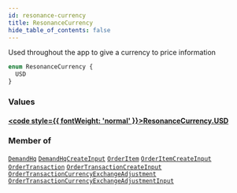 ```yaml
---
id: resonance-currency
title: ResonanceCurrency
hide_table_of_contents: false
---
```








Used throughout the app to give a currency to price information

```graphql
enum ResonanceCurrency {
  USD
}
```


### Values

#### [<code style={{ fontWeight: 'normal' }}>ResonanceCurrency.<b>USD</b></code>](#) 
> 
> 



### Member of

[`DemandHq`](/demand/api/graphql-admin/reference/objects/demand-hq)  <Badge class="secondary" text="object"/><Bullet />[`DemandHqCreateInput`](/demand/api/graphql-admin/reference/inputs/demand-hq-create-input)  <Badge class="secondary" text="input"/><Bullet />[`OrderItem`](/demand/api/graphql-admin/reference/objects/order-item)  <Badge class="secondary" text="object"/><Bullet />[`OrderItemCreateInput`](/demand/api/graphql-admin/reference/inputs/order-item-create-input)  <Badge class="secondary" text="input"/><Bullet />[`OrderTransaction`](/demand/api/graphql-admin/reference/objects/order-transaction)  <Badge class="secondary" text="object"/><Bullet />[`OrderTransactionCreateInput`](/demand/api/graphql-admin/reference/inputs/order-transaction-create-input)  <Badge class="secondary" text="input"/><Bullet />[`OrderTransactionCurrencyExchangeAdjustment`](/demand/api/graphql-admin/reference/objects/order-transaction-currency-exchange-adjustment)  <Badge class="secondary" text="object"/><Bullet />[`OrderTransactionCurrencyExchangeAdjustmentInput`](/demand/api/graphql-admin/reference/inputs/order-transaction-currency-exchange-adjustment-input)  <Badge class="secondary" text="input"/>



